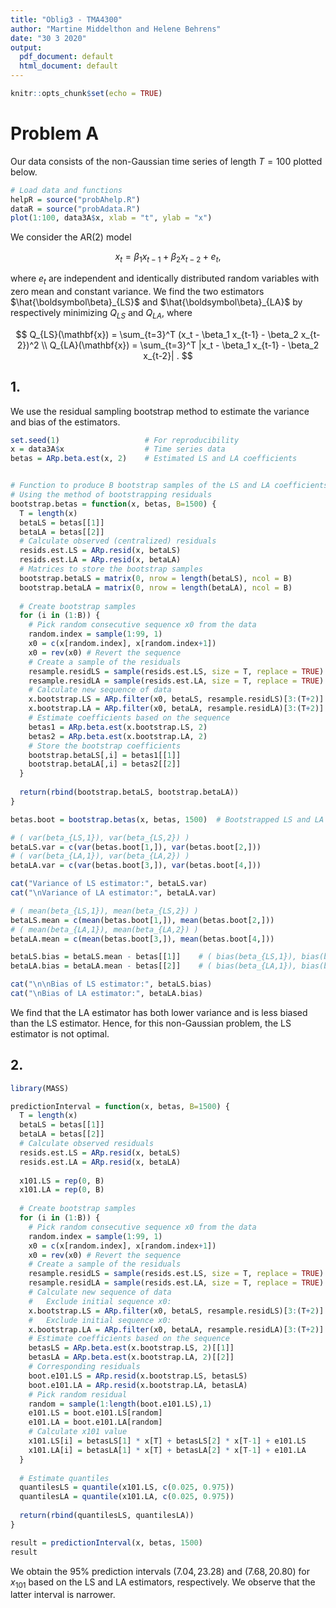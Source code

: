 ```yaml
---
title: "Oblig3 - TMA4300"
author: "Martine Middelthon and Helene Behrens"
date: "30 3 2020"
output:
  pdf_document: default
  html_document: default
---
```


```r
knitr::opts_chunk$set(echo = TRUE)
```

# Problem A

Our data consists of the non-Gaussian time series of length $T=100$ plotted below.

```r
# Load data and functions
helpR = source("probAhelp.R")
dataR = source("probAdata.R")
plot(1:100, data3A$x, xlab = "t", ylab = "x")
```

We consider the AR(2) model

$$
  x_t = \beta_1 x_{t-1} + \beta_2 x_{t-2} + e_t,
$$

where $e_t$ are independent and identically distributed random variables with zero mean and constant variance. We find the two estimators $\hat{\boldsymbol\beta}_{LS}$ and $\hat{\boldsymbol\beta}_{LA}$ by respectively minimizing $Q_{LS}$ and $Q_{LA}$, where

$$
  Q_{LS}(\mathbf{x}) = \sum_{t=3}^T (x_t - \beta_1 x_{t-1} - \beta_2 x_{t-2})^2 \\
  Q_{LA}(\mathbf{x}) = \sum_{t=3}^T |x_t - \beta_1 x_{t-1} - \beta_2 x_{t-2}| .
$$


## 1.

We use the residual sampling bootstrap method to estimate the variance and bias of the estimators.

```r
set.seed(1)                   # For reproducibility
x = data3A$x                  # Time series data
betas = ARp.beta.est(x, 2)    # Estimated LS and LA coefficients


# Function to produce B bootstrap samples of the LS and LA coefficients
# Using the method of bootstrapping residuals
bootstrap.betas = function(x, betas, B=1500) {
  T = length(x)
  betaLS = betas[[1]]
  betaLA = betas[[2]]
  # Calculate observed (centralized) residuals
  resids.est.LS = ARp.resid(x, betaLS)
  resids.est.LA = ARp.resid(x, betaLA)
  # Matrices to store the bootstrap samples
  bootstrap.betaLS = matrix(0, nrow = length(betaLS), ncol = B)
  bootstrap.betaLA = matrix(0, nrow = length(betaLA), ncol = B)
  
  # Create bootstrap samples
  for (i in (1:B)) {
    # Pick random consecutive sequence x0 from the data
    random.index = sample(1:99, 1)
    x0 = c(x[random.index], x[random.index+1])
    x0 = rev(x0) # Revert the sequence
    # Create a sample of the residuals
    resample.residLS = sample(resids.est.LS, size = T, replace = TRUE)    
    resample.residLA = sample(resids.est.LA, size = T, replace = TRUE)
    # Calculate new sequence of data
    x.bootstrap.LS = ARp.filter(x0, betaLS, resample.residLS)[3:(T+2)]
    x.bootstrap.LA = ARp.filter(x0, betaLA, resample.residLA)[3:(T+2)]
    # Estimate coefficients based on the sequence
    betas1 = ARp.beta.est(x.bootstrap.LS, 2)
    betas2 = ARp.beta.est(x.bootstrap.LA, 2)
    # Store the bootstrap coefficients
    bootstrap.betaLS[,i] = betas1[[1]]
    bootstrap.betaLA[,i] = betas2[[2]]
  }
  
  return(rbind(bootstrap.betaLS, bootstrap.betaLA))
}

betas.boot = bootstrap.betas(x, betas, 1500)  # Bootstrapped LS and LA coefficients

# ( var(beta_{LS,1}), var(beta_{LS,2}) )
betaLS.var = c(var(betas.boot[1,]), var(betas.boot[2,]))
# ( var(beta_{LA,1}), var(beta_{LA,2}) )
betaLA.var = c(var(betas.boot[3,]), var(betas.boot[4,]))    

cat("Variance of LS estimator:", betaLS.var)
cat("\nVariance of LA estimator:", betaLA.var)

# ( mean(beta_{LS,1}), mean(beta_{LS,2}) )
betaLS.mean = c(mean(betas.boot[1,]), mean(betas.boot[2,]))
# ( mean(beta_{LA,1}), mean(beta_{LA,2}) )
betaLA.mean = c(mean(betas.boot[3,]), mean(betas.boot[4,]))   

betaLS.bias = betaLS.mean - betas[[1]]    # ( bias(beta_{LS,1}), bias(beta_{LS,2}) )
betaLA.bias = betaLA.mean - betas[[2]]    # ( bias(beta_{LA,1}), bias(beta_{LA,2}) )

cat("\n\nBias of LS estimator:", betaLS.bias)
cat("\nBias of LA estimator:", betaLA.bias)
```

We find that the LA estimator has both lower variance and is less biased than the LS estimator. Hence, for this non-Gaussian problem, the LS estimator is not optimal.

## 2.

```r
library(MASS)

predictionInterval = function(x, betas, B=1500) {
  T = length(x)
  betaLS = betas[[1]]
  betaLA = betas[[2]]
  # Calculate observed residuals
  resids.est.LS = ARp.resid(x, betaLS)
  resids.est.LA = ARp.resid(x, betaLA)
  
  x101.LS = rep(0, B)
  x101.LA = rep(0, B)
  
  # Create bootstrap samples
  for (i in (1:B)) {
    # Pick random consecutive sequence x0 from the data
    random.index = sample(1:99, 1)
    x0 = c(x[random.index], x[random.index+1])
    x0 = rev(x0) # Revert the sequence
    # Create a sample of the residuals
    resample.residLS = sample(resids.est.LS, size = T, replace = TRUE)
    resample.residLA = sample(resids.est.LA, size = T, replace = TRUE)
    # Calculate new sequence of data
    #   Exclude initial sequence x0:
    x.bootstrap.LS = ARp.filter(x0, betaLS, resample.residLS)[3:(T+2)]
    #   Exclude initial sequence x0:
    x.bootstrap.LA = ARp.filter(x0, betaLA, resample.residLA)[3:(T+2)]    
    # Estimate coefficients based on the sequence
    betasLS = ARp.beta.est(x.bootstrap.LS, 2)[[1]]
    betasLA = ARp.beta.est(x.bootstrap.LA, 2)[[2]]
    # Corresponding residuals
    boot.e101.LS = ARp.resid(x.bootstrap.LS, betasLS)
    boot.e101.LA = ARp.resid(x.bootstrap.LA, betasLA)
    # Pick random residual
    random = sample(1:length(boot.e101.LS),1)
    e101.LS = boot.e101.LS[random]
    e101.LA = boot.e101.LA[random]
    # Calculate x101 value
    x101.LS[i] = betasLS[1] * x[T] + betasLS[2] * x[T-1] + e101.LS
    x101.LA[i] = betasLA[1] * x[T] + betasLA[2] * x[T-1] + e101.LA
  }
  
  # Estimate quantiles
  quantilesLS = quantile(x101.LS, c(0.025, 0.975))
  quantilesLA = quantile(x101.LA, c(0.025, 0.975))
  
  return(rbind(quantilesLS, quantilesLA))
}

result = predictionInterval(x, betas, 1500)
result

```

We obtain the 95\% prediction intervals $(7.04,23.28)$ and $(7.68,20.80)$ for $x_{101}$ based on the LS and LA estimators, respectively. We observe that the latter interval is narrower.


